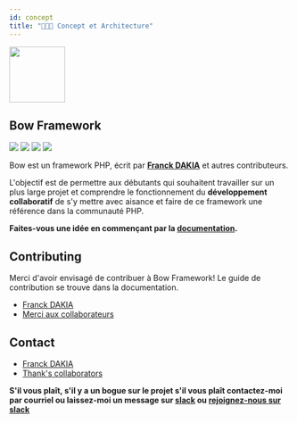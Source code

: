 ```yaml
---
id: concept
title: "👨🏽‍💻 Concept et Architecture"
---
```



<img src="https://raw.githubusercontent.com/bowphp/arts/master/bow.jpg" width="100"/>

## Bow Framework

<a href="https://bowphp.com" title="docs"><img src="https://img.shields.io/badge/docs-read%20docs-blue.svg?style=flat-square"/></a>
<a href="https://packagist.org/packages/bowphp/app" title="version"><img src="https://img.shields.io/packagist/v/bowphp/app.svg?style=flat-square"/></a>
<a href="https://github.com/bowphp/app/blob/master/LICENSE" title="license"><img src="https://img.shields.io/github/license/mashape/apistatus.svg?style=flat-square"/></a>
<a href="https://travis-ci.org/bowphp/app" title="Travis branch"><img src="https://img.shields.io/travis/bowphp/app/master.svg?style=flat-square"/></a>

Bow est un framework PHP, écrit par **[Franck DAKIA](http://github.com/papac)** et autres contributeurs.

L'objectif est de permettre aux débutants qui souhaitent travailler sur un plus large projet et comprendre le fonctionnement du **développement collaboratif** de s'y mettre avec aisance et faire de ce framework une référence dans la communauté PHP.

**Faites-vous une idée en commençant par la [documentation](https://bowphp.com).**

## Contributing

Merci d'avoir envisagé de contribuer à Bow Framework! Le guide de contribution se trouve dans la documentation.

- [Franck DAKIA](https://github.com/papac)
- [Merci aux collaborateurs](https://github.com/bowphp/app/graphs/contributors)

## Contact

- [Franck DAKIA](https://github.com/papac)
- [Thank's collaborators](https://github.com/bowphp/docs/graphs/contributors)

**S'il vous plaît, s'il y a un bogue sur le projet s'il vous plaît contactez-moi par courriel ou laissez-moi un message sur [slack](https://bowphp.slack.com) ou [rejoignez-nous sur slack](https://join.slack.com/t/bowphp/shared_invite/enQtNzMxOTQ0MTM2ODM5LTQ3MWQ3Mzc1NDFiNDYxMTAyNzBkNDJlMTgwNDJjM2QyMzA2YTk4NDYyN2NiMzM0YTZmNjU1YjBhNmJjZThiM2Q)**

<SuggestionFeature />

